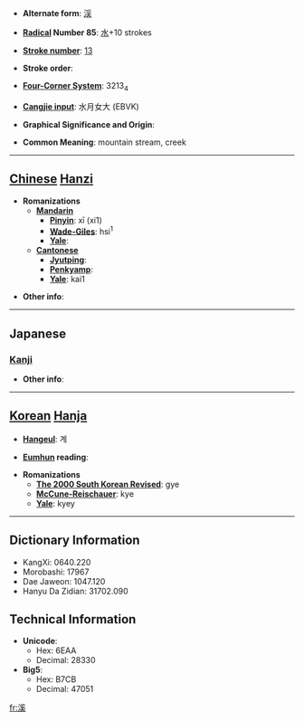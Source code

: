 * '''Alternate form''': [[渓]]

* '''[[Wiktionary:Chinese radical index| Radical]] Number 85''': [[Wiktionary:Chinese radical index 水|水]]+10 strokes

* '''[[Wiktionary:Chinese total strokes index|Stroke number]]''': [[Wiktionary:Chinese total strokes index 13|13]]

* '''Stroke order''': 

* '''[[Wiktionary:Chinese four corner index|Four-Corner System]]''': 3213<sub>4</sub>

* '''[[Wiktionary:Chinese Cangjie index|Cangjie input]]''': 水月女大 (EBVK)

* '''Graphical Significance and Origin''': 

* '''Common Meaning''': mountain stream, creek

----

== [[Chinese]] [[Hanzi]] ==

* '''Romanizations'''
** '''[[Mandarin]]'''
*** '''[[Pinyin]]''': xī (xi1)
*** '''[[Wade-Giles]]''': hsi<sup>1</sup>
*** '''[[Yale]]''': 
** '''[[Cantonese]]'''
*** '''[[Jyutping]]''':
*** '''[[Penkyamp]]''': 
*** '''[[Yale]]''': kai1

* '''Other info''': 

----

==Japanese==
===[[Kanji]]===
{{kanji|on readings=[[けい]] (kei)|kun readings=[[たに]] (tani)}}

* '''Other info''':  

----

== [[Korean]] [[Hanja]] ==

* '''[[Hangeul]]''': 계

* '''[[Eumhun]] reading''': 

* '''Romanizations'''
** '''[[The 2000 South Korean Revised Romanization|The 2000 South Korean Revised]]''': gye
** '''[[McCune-Reischauer]]''': kye
** '''[[Yale]]''': kyey

----

== Dictionary Information ==

* KangXi: 0640.220
* Morobashi: 17967
* Dae Jaweon: 1047.120
* Hanyu Da Zidian: 31702.090

== Technical Information ==

* '''Unicode''':
** Hex: 6EAA
** Decimal: 28330
* '''Big5''':
** Hex: B7CB
** Decimal: 47051

[[fr:溪]]